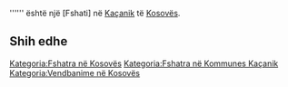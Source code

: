 {{Fshat në 
 | Emri                = Carak Mahala
 | Emri (Rasa dhanore) = 
 | Figura              = 
 | Shteti              = Kosovës
 | Komuna              = Kaçanik
 | Kodi postar         = 
 | Sipërfaqja          = 
 | Popullsia           = 0
 | Regj. i popullsisë  = 
 | Dend. e popullsisë  = 
 | Faqja zyrtare       = 
 <!--- Koordinatat ----> 
 | Gjerësia            = 42.65139
 | Gjatësia            = 20.95083
 | Lartësia            = 
}}
'''''' është një [Fshati] në [[ Kaçanik ]] të [[ Kosovës ]].

<!-- == Gjeografia == -->
<!-- == Historia == -->
<!-- == Demografia == -->
== Shih edhe ==
{{Komuna Kaçanik}}
{{Kosovo-Administrata-Cung}}

[[Kategoria:Fshatra në Kosovës]]
[[Kategoria:Fshatra në Kommunes Kaçanik]]
[[Kategoria:Vendbanime në Kosovës]]